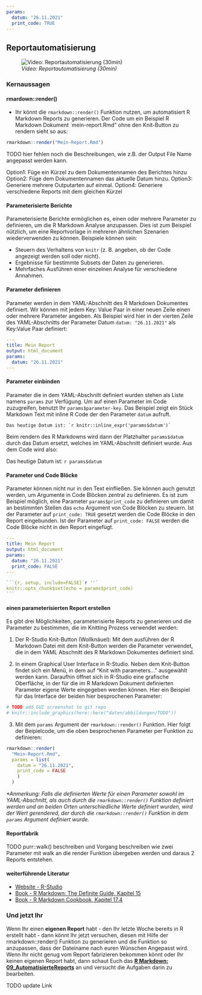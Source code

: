 ```yaml
---
params: 
  datum: "26.11.2021"
  print_code: TRUE
---
```


## Reportautomatisierung

<!-- 
Slides: https://docs.google.com/presentation/d/1x6u3QD3Hah6MzUN_XF90naQY1KAr1k8s56nBX8RPN00/edit?usp=sharing (commenting rights)

Intro (5 min)
    1. Recap letzter Woche
    2. Motivation
    3. Lernziele
1.  die rmarkdown::render() Funktion (10min)
    1. einen Report rendern
    2. output_file: den Output Namen anpassen mit glue
    3. output_format: zwei Output formate auf einmal generieren
2.  Parameter (10min)
    1. Was sind Parameter? (Platzhalter)
    2. Parameter definieren
    3. Parameter im Code benutzen
    4. Parameter per Hand/GUI eingeben
4.  rmarkdown::render() + Parameter: Parameter mit code "eingeben" (5min)
5.  rmarkdown::render() + Parameter + walk: mehrere Parameter mit code "eingeben" (10min)

Frie: hier müsste man ggf. for loops einführen oder purrr::walk - das ist in den bisherigen lektionen noch nicht drin oder? (+1 Nina)
Idee: Vielleicht könnte man hier eine Beobachtung einpflegen, die dann in Graphiken, Tabellen und Text immer mit dem Rest verglichen wird.

Frie: weiß nicht ob das zu weit geht und zu technisch wird aber was ist mit child documents? https://bookdown.org/yihui/rmarkdown-cookbook/child-document.html (Lisa: ja, ist jetzt schon echt viel finde ich)

-->

![*Video: Reportautomatisierung (30min)*](https://youtu.be/VUQseeP65t8)

### Kernaussagen

#### rmardown::render()

- Ihr könnt die `rmarkdown::render()` Funktion nutzen, um automatisiert R Markdown Reports zu generieren. Der Code um ein Beispiel R Markdown Dokument `mein-report.Rmd" ohne den Knit-Button zu rendern sieht so aus:

```r
rmarkdown::render("Mein-Report.Rmd")
```

TODO hier fehlen noch die Beschreibungen, wie z.B. der Output File Name angepasst werden kann. 

Option1: Füge ein Kürzel zu dem Dokumentennamen des Berichtes hinzu
Option2: Füge dem Dokumentennamen das aktuelle Datum hinzu.
Option3: Generiere mehrere Outputarten auf einmal.
Option4: Generiere verschiedene Reports mit dem gleichen Kürzel

#### Parameterisierte Berichte

Parameterisierte Berichte ermöglichen es, einen oder mehrere Parameter zu definieren, um die R Markdown Analyse anzupassen. Dies ist zum Beispiel nützlich, um eine Reportvorlage in mehreren ähnlichen Szenarien wiederverwenden zu können. Beispiele können sein:

-   Steuern des Verhaltens von `knitr` (z. B. angeben, ob der Code angezeigt werden soll oder nicht).
-   Ergebnisse für bestimmte Subsets der Daten zu generieren.
-   Mehrfaches Ausführen einer einzelnen Analyse für verschiedene Annahmen.

#### Parameter definieren

Parameter werden in dem YAML-Abschnitt des R Markdown Dokumentes definiert. Wir können mit jedem Key: Value Paar in einer neuen Zeile einen oder mehrere Parameter angeben. Als Beispiel wird hier in der vierten Zeile des YAML-Abschnitts der Parameter Datum `datum: "26.11.2021"` als Key:Value Paar definiert:

``` yaml
---
title: Mein Report
output: html_document
params:
  datum: "26.11.2021"
---
```

#### Parameter einbinden

Parameter die in dem YAML-Abschnitt definiert wurden stehen als Liste namens `params` zur Verfügung. Um auf einen Parameter im Code zuzugreifen, benutzt Ihr `params$parameter-key`. Das Beispiel zeigt ein Stück Markdown Text mit inline R Code der den Parameter `datum` aufruft.

````
Das heutige Datum ist: `r knitr::inline_expr('params$datum')` 
````

Beim rendern des R Markdowns wird dann der Platzhalter `params$datum` durch das Datum ersetzt, welches im YAML-Abschnitt definiert wurde. Aus dem Code wird also:\

Das heutige Datum ist: `r params$datum`

#### Parameter und Code Blöcke

Parameter können nicht nur in den Text einfließen. Sie können auch genutzt werden, um Argumente in Code Blöcken zentral zu definieren. Es ist zum Beispiel möglich, eine Parameter `params$print_code` zu definieren um damit an bestimmten Stellen das `echo` Argument von Code Blöcken zu steuern. Ist der Parameter auf `print_code: TRUE` gesetzt werden die Code Blöcke in den Report eingebunden. Ist der Parameter auf `print_code: FALSE` werden die Code Blöcke nicht in den Report eingefügt.

<!-- Hier könnte noch das gleiche nur mit eval erklärt werden. dass dann manche Codeböcke nur ausgeführt werden wenn der Parameter true ist -->

``` yaml
---
title: Mein Report
output: html_document
params:
  datum: "26.11.2021"
  print_code: FALSE
---
```

<!-- [einfügen von verbatim Code Chunks](https://themockup.blog/posts/2021-08-27-displaying-verbatim-code-chunks-in-xaringan-presentations/?panelset=r) -->

````r
```{r, setup, include=FALSE}`r ''`
knitr::opts_chunk$set(echo = params$print_code)
```
````

#### einen parameterisierten Report erstellen

Es gibt drei Möglichkeiten, parameterisierte Reports zu generieren und die Parameter zu bestimmen, die im Knitting Prozess verwendet werden:

1.  Der R-Studio Knit-Button (Wollknäuel): Mit dem ausführen der R Markdown Datei mit dem Knit-Button werden die Parameter verwendet, die in dem YAML Abschnitt des R Markdown Dokumentes definiert sind.

2. In einem Graphical User Interface in R-Studio. Neben dem Knit-Button findet sich ein Menü, in dem auf "Knit with parameters..." ausgewählt werden kann. Daraufhin öffnet sich in R-Studio eine grafische Oberfläche, in der für die im R Markdown Dokument definierten Parameter eigene Werte eingegeben werden können. Hier ein Beispiel für das Interface der beiden hier besprochenen Parameter: 

```r
# TODO add GUI screenshot to git repo
# knitr::include_graphics(here::here("daten/abbildungen/TODO"))
```

3.  Mit dem `params` Argument der `rmarkdown::render()` Funktion. Hier folgt der Beipielcode, um die oben besprochenen Parameter per Funktion zu definieren:  

```r
rmarkdown::render(
  "Mein-Report.Rmd", 
  params = list(
    datum = "26.11.2021", 
    print_code = FALSE
    )
  )
```

*\*Anmerkung: Falls die definierten Werte für einen Parameter sowohl im YAML-Abschnitt, als auch durch die `rmarkdown::render()` Funktion definiert werden und an beiden Orten unterschiedliche Werte definiert wurden, wird der Wert gerendered, der durch die `rmarkdown::render()` Funktion in dem `params` Argument definiert wurde.*

#### Reportfabrik

TODO purr::walk() beschreiben und Vorgang beschreiben wie zwei Parameter mit walk an die render Funktion übergeben werden und daraus 2 Reports entstehen.


#### weiterführende Literatur  
-   [Website - R-Studio](https://rmarkdown.rstudio.com/lesson-6.html)\
-   [Book - R Markdown: The Definite Guide, Kapitel 15](https://bookdown.org/yihui/rmarkdown/parameterized-reports.html)
-   [Book - R Markdown Cookbook, Kapitel 17.4](https://bookdown.org/yihui/rmarkdown-cookbook/parameterized-reports.html)


### Und jetzt Ihr
Wenn Ihr einen **eigenen Report** habt - den Ihr letzte Woche bereits in R erstellt habt - dann könnt Ihr jetzt versuchen, diesen mit Hilfe der rmarkdown::render() Funktion zu generieren und die Funktion so anzupassen, dass der Dateiname nach euren Wünschen Angepasst wird. Wenn Ihr nicht genug vom Report fabrizieren bekommen könnt oder Ihr keinen eigenen Report habt, dann schaut Euch das [**R Markdown: 09_AutomatisierteReports**](https://correlcloud.org/index.php/s/FFxbt95PbzDFyiR){target="_blank"} an und versucht die Aufgaben darin zu bearbeiten. 

TODO update Link